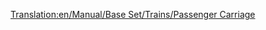 [[Translation:en/Manual/Base Set/Trains/Passenger Carriage]]
{{es/Manual/Base Set/Trains/Vagones|Imagen=[[File:en/Manual/Base Set/Trains/Passengercarriage.png|Vagón de Pasajeros de clima Templado]] [[File:en/Manual/Base Set/Trains/Passengercarriagex.png|Vagón de Pasajeros de clima Subártico y Subtropical]] [[File:en/Manual/Base Set/Trains/Passengercarriagetoyland.png|Vagón de Pasajeros de clima Fantasía]]
|Nombre=Vagón de Pasajeros
|PrecioNormal=2.894 € (1.447 £)
|PesoNormal=25 / 27 t
|CapacidadNormal=40 pasajeros
|PrecioMono="
|PesoMono=25 / 27 t
|CapacidadMono=45 pasajeros
|PrecioMag="
|PesoMag=25 / 27 t
|CapacidadMag=47 pasajeros
|Descripción=Se trata del típico '''vagón de pasajeros''' que consiste en una estructura de peso ligero con bancos en el interior. En los bancos los [[es/Manual/Base Set/Cargos/Pasajeros|pasajeros]] se sienta y se duermen, o leen o conversan hasta que llegan a su destino.
}}